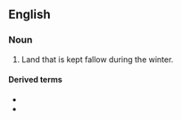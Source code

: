==English==

===Noun===
{{en-noun|head=[[winter]] [[fallow]]|-}}

# Land that is kept fallow during the winter.

====Derived terms====
* {{l|en|winter-fallow}}<!--verb-->
* {{l|en|winter-fallowing}}<!--noun-->